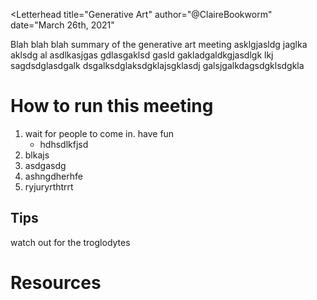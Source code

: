 
<Letterhead
title="Generative Art"
author="@ClaireBookworm"
date="March 26th, 2021"
>

<YouTubeEmbed url="https://youtu.be/40o3BSYzhEU" />

Blah blah blah summary of the generative art meeting asklgjasldg jaglka aklsdg al asdlkasjgas gdlasgaklsd gasld gakladgaldkgjasdlgk lkj
sagdsdglasdgalk dsgalksdglaksdgklajsgklasdj galsjgalkdagsdgklsdgkla

# How to run this meeting

1. wait for people to come in. have fun
    - hdhsdlkfjsd
2. blkajs 
3. asdgasdg
4. ashngdherhfe
5. ryjuryrthtrrt

## Tips

watch out for the troglodytes

# Resources

</Letterhead>
<Footer />
